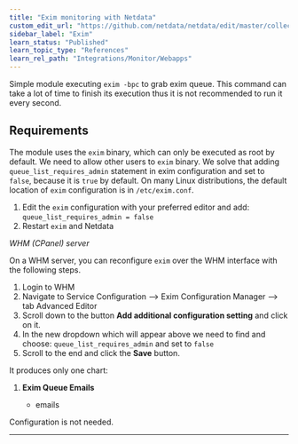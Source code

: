 ```yaml
---
title: "Exim monitoring with Netdata"
custom_edit_url: "https://github.com/netdata/netdata/edit/master/collectors/python.d.plugin/exim/README.md"
sidebar_label: "Exim"
learn_status: "Published"
learn_topic_type: "References"
learn_rel_path: "Integrations/Monitor/Webapps"
---
```



Simple module executing `exim -bpc` to grab exim queue.
This command can take a lot of time to finish its execution thus it is not recommended to run it every second.

## Requirements

The module uses the `exim` binary, which can only be executed as root by default. We need to allow other users to `exim` binary. We solve that adding `queue_list_requires_admin` statement in exim configuration and set to `false`, because it is `true` by default. On many Linux distributions, the default location of `exim` configuration is in `/etc/exim.conf`.

1. Edit the `exim` configuration with your preferred editor and add:
`queue_list_requires_admin = false`
2. Restart `exim` and Netdata

*WHM (CPanel) server*

On a WHM server, you can reconfigure `exim` over the WHM interface with the following steps.

1. Login to WHM
2. Navigate to Service Configuration --> Exim Configuration Manager --> tab Advanced Editor
3. Scroll down to the button **Add additional configuration setting** and click on it.
4. In the new dropdown which will appear above we need to find and choose:
`queue_list_requires_admin` and set to `false` 
5. Scroll to the end and click the **Save** button.

It produces only one chart:

1.  **Exim Queue Emails**

    -   emails

Configuration is not needed.

---


